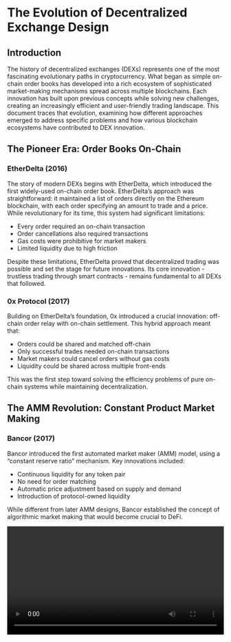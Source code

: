 # The Evolution of Decentralized Exchange Design

## Introduction

The history of decentralized exchanges (DEXs) represents one of the most fascinating evolutionary paths in cryptocurrency. What began as simple on-chain order books has developed into a rich ecosystem of sophisticated market-making mechanisms spread across multiple blockchains. Each innovation has built upon previous concepts while solving new challenges, creating an increasingly efficient and user-friendly trading landscape. This document traces that evolution, examining how different approaches emerged to address specific problems and how various blockchain ecosystems have contributed to DEX innovation.

## The Pioneer Era: Order Books On-Chain

### EtherDelta (2016)
The story of modern DEXs begins with EtherDelta, which introduced the first widely-used on-chain order book. EtherDelta's approach was straightforward: it maintained a list of orders directly on the Ethereum blockchain, with each order specifying an amount to trade and a price. While revolutionary for its time, this system had significant limitations:

- Every order required an on-chain transaction
- Order cancellations also required transactions
- Gas costs were prohibitive for market makers
- Limited liquidity due to high friction

Despite these limitations, EtherDelta proved that decentralized trading was possible and set the stage for future innovations. Its core innovation - trustless trading through smart contracts - remains fundamental to all DEXs that followed.

### 0x Protocol (2017)
Building on EtherDelta's foundation, 0x introduced a crucial innovation: off-chain order relay with on-chain settlement. This hybrid approach meant that:

- Orders could be shared and matched off-chain
- Only successful trades needed on-chain transactions
- Market makers could cancel orders without gas costs
- Liquidity could be shared across multiple front-ends

This was the first step toward solving the efficiency problems of pure on-chain systems while maintaining decentralization.

## The AMM Revolution: Constant Product Market Making

### Bancor (2017)
Bancor introduced the first automated market maker (AMM) model, using a "constant reserve ratio" mechanism. Key innovations included:

- Continuous liquidity for any token pair
- No need for order matching
- Automatic price adjustment based on supply and demand
- Introduction of protocol-owned liquidity

While different from later AMM designs, Bancor established the concept of algorithmic market making that would become crucial to DeFi.

<video width="100%" height="auto" controls>
    <source src="../../animations/manim/dex/bancor.mp4" type="video/mp4">
    Your browser does not support the video tag.
</video>

### The Token Emissions Revolution

The introduction of governance tokens and liquidity mining fundamentally changed how DEXs attracted and maintained liquidity. This evolution can be broken down into several phases:

#### Phase 1: Simple Emissions (2020)
The first wave of token emissions, pioneered by protocols like Compound and then adapted by DEXs, used straightforward distribution models:

- Fixed daily token emissions
- Distribution based on liquidity provided
- Basic governance rights
- No lock-up requirements

These early models proved effective at bootstrapping liquidity but often led to "mercenary capital" that would quickly move to newer protocols with higher yields.

#### Phase 2: Vote-Escrowed Tokens (2020-2021)
Curve Finance revolutionized emissions with the vote-escrow model:

- Long-term token locking (up to 4 years)
- Voting power and rewards boost based on lock duration
- Fee sharing for governance token holders
- Ability to direct emissions to specific pools

This model became the standard for many DEXs, encouraging long-term alignment between liquidity providers and protocols.

#### Phase 3: Advanced Tokenomics (2021-Present)
Modern DEX emissions incorporate sophisticated mechanics:

- Dynamic emission rates based on protocol metrics
- Multiple utility features for governance tokens
- Cross-protocol incentive systems
- Sustainable long-term distribution models

### Uniswap v1 (2018)
Uniswap v1 revolutionized DEX design with the constant product market maker formula (x * y = k). This elegant solution provided:

- Always-available liquidity at every price point
- Simple and gas-efficient trades
- Permissionless liquidity provision
- Automatic price discovery

The constant product formula became the foundation for most subsequent AMM designs, proving that simplicity could be more effective than complexity.

### Uniswap v2 (2020)
Building on v1's success, Uniswap v2 added crucial features:

- Price oracles for other protocols to use
- Flash swap functionality
- More efficient gas handling
- Better handling of tokens with different decimals
- Introduction of protocol fee mechanism

These improvements made AMMs more practical for complex DeFi applications and established them as core infrastructure.

## The Efficiency Era: Specialized Solutions

### Curve Finance (2020)
Curve introduced the StableSwap formula, optimizing for tokens with similar values. This brought:

- Extremely efficient stablecoin trading
- Lower slippage for similar-priced assets
- Higher capital efficiency through specialized curves
- Hybrid between constant sum and constant product

The protocol also pioneered the vote-escrow tokenomics model with veCRV, which would become a standard across DeFi.

### Balancer (2020)
Balancer expanded AMM capabilities with:

- Multiple tokens in a single pool
- Customizable token weights
- Dynamic fee adjustment
- Portfolio rebalancing functionality
- Weighted constant product formula

This demonstrated that AMMs could handle more complex trading strategies and serve as building blocks for index funds.

## The Capital Efficiency Revolution

### Uniswap v3 (2021)
Uniswap v3 transformed concentrated liquidity with:

- Custom price ranges for liquidity provision
- Much higher capital efficiency
- Multiple fee tiers
- Advanced oracle functionality
- Non-fungible liquidity positions

This innovation allowed liquidity providers to focus their capital where it would be most useful, though at the cost of increased complexity.

### Trader Joe's Liquidity Book (2022)
Trader Joe simplified concentrated liquidity with:

- Discrete bins for liquidity provision
- More predictable fee generation
- Simplified position management
- Better gas efficiency
- Unified liquidity ranges

This showed how complex concepts could be made more accessible through careful design choices.

## The Solana Ecosystem: High-Performance DEX Innovation

### Raydium's Hybrid Model
Raydium introduced a unique hybrid liquidity model combining AMM pools with order book functionality:

1. Technical Innovation:
   - Integration with Serum's central limit order book
   - Hybrid liquidity routing
   - Protocol-controlled market making
   - Cross-platform liquidity aggregation

2. Trading Benefits:
   - Better price execution
   - Lower slippage for large trades
   - Multiple liquidity sources
   - Efficient capital utilization

3. Market Making Features:
   - Automated market making strategies
   - Dynamic fee adjustment
   - Risk management tools
   - Liquidity provider incentives

### Orca's Whirlpools
Orca brought concentrated liquidity to Solana with several innovations:

1. Technical Optimization:
   - Solana-native architecture
   - Efficient position management
   - Optimized computation
   - Better composability

2. Liquidity Provider Features:
   - Simplified range selection
   - Automated position management
   - Enhanced reward mechanisms
   - Lower operational overhead

3. Trading Improvements:
   - Better price execution
   - Reduced slippage
   - More efficient routing
   - Enhanced MEV protection

### Meteora's Dynamic Position AMM
Meteora introduced automated position management through their DyP system:

1. Core Features:
   - Automatic range adjustment
   - Smart rebalancing
   - Dynamic fee optimization
   - Risk-adjusted position sizing

2. Technical Advantages:
   - Reduced impermanent loss
   - Better capital efficiency
   - Automated risk management
   - Enhanced yield generation

3. Integration Capabilities:
   - Cross-protocol composability
   - Efficient position aggregation
   - Advanced MEV protection
   - Optimized for Solana's performance

## Modern Innovations

### Carbon's Logarithmic Market Making (2023)
Carbon introduced a different approach to market making with:

- Logarithmic pricing curves
- Asset-specific optimization
- Better handling of different volatility profiles
- More efficient capital usage
- Dynamic curve adjustment

### Velodrome's Slipstream
Velodrome tackled pool efficiency with:

- Multiple coordinated pools
- Better trade routing
- Reduced price impact
- More efficient capital usage
- Enhanced liquidity management

## Cross-Chain Innovation and Convergence

The DEX space has evolved beyond single-chain solutions:

### Technical Convergence
1. Performance Optimization:
   - Gas efficiency improvements
   - Computational optimization
   - Storage efficiency
   - Transaction batching

2. Liquidity Management:
   - Cross-chain liquidity bridges
   - Unified liquidity pools
   - Chain-specific adaptations
   - Hybrid liquidity models

3. Protocol Integration:
   - Cross-protocol composability
   - Standardized interfaces
   - Shared liquidity networks
   - Multi-chain governance

### Ecosystem-Specific Innovation
Different blockchain ecosystems have contributed unique innovations:

1. Ethereum:
   - Advanced smart contract patterns
   - Complex tokenomics models
   - Governance innovations
   - Protocol composability

2. Solana:
   - High-performance architecture
   - Hybrid liquidity models
   - Efficient computation
   - Advanced order matching

3. Other Chains:
   - Specialized AMM designs
   - Novel incentive structures
   - Chain-specific optimizations
   - Unique trading features

## The Future: Multi-Chain, Multi-Model

Current trends point to several key areas of development:

### Technical Evolution
1. Advanced Capital Efficiency:
   - Multi-purpose liquidity utilization
   - Cross-protocol yield optimization
   - Dynamic position management
   - Risk-adjusted returns

2. Enhanced User Experience:
   - Simplified interface layers
   - Automated optimization
   - Reduced complexity
   - Better risk management tools

3. Sustainable Tokenomics:
   - Long-term emissions models
   - Value accrual mechanisms
   - Governance innovation
   - Ecosystem integration

### Emerging Trends
1. Chain-Specific Optimization:
   - Customized implementations
   - Native feature utilization
   - Performance optimization
   - Local ecosystem integration

2. Cross-Chain Integration:
   - Unified liquidity management
   - Multi-chain governance
   - Standardized protocols
   - Shared security models

## Conclusion

The evolution of DEX design represents a fascinating journey from simple order books to sophisticated, multi-chain market-making systems. This evolution hasn't been linear - different approaches have emerged to solve different problems, and older models haven't been entirely replaced. Instead, we've seen a diversification of solutions, each optimized for specific use cases and requirements.

Key lessons from this evolution include:

- The importance of adapting to specific blockchain characteristics
- The balance between complexity and usability
- The role of tokenomics in protocol sustainability
- The value of specialized solutions for specific use cases

The future of DEX design will likely continue to see specialized solutions emerge alongside improvements to existing models, with a growing emphasis on cross-chain interoperability and ecosystem-specific optimization. As the space matures, we can expect to see continued innovation in capital efficiency, user experience, and sustainable tokenomics models.
